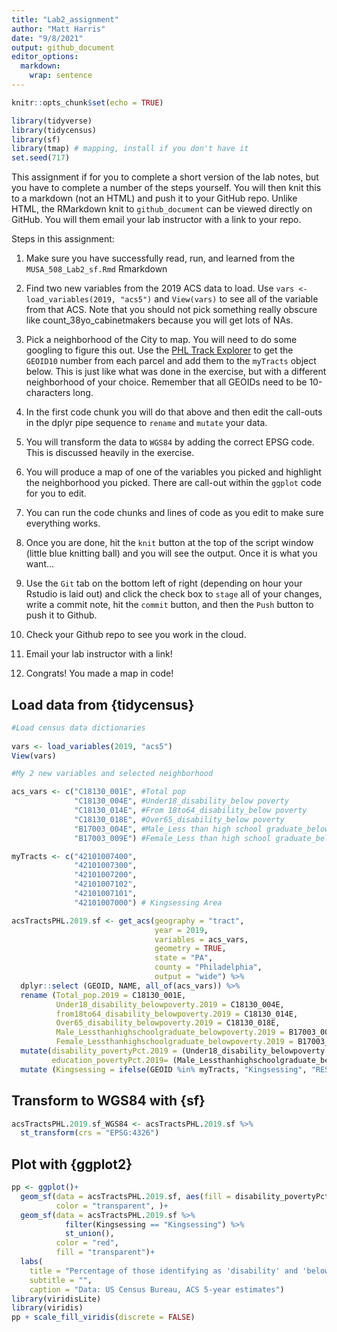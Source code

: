 ```yaml
---
title: "Lab2_assignment"
author: "Matt Harris"
date: "9/8/2021"
output: github_document
editor_options: 
  markdown: 
    wrap: sentence
---
```


```r
knitr::opts_chunk$set(echo = TRUE)
```

```r
library(tidyverse)
library(tidycensus)
library(sf)
library(tmap) # mapping, install if you don't have it
set.seed(717)
```

This assignment if for you to complete a short version of the lab notes, but you have to complete a number of the steps yourself.
You will then knit this to a markdown (not an HTML) and push it to your GitHub repo.
Unlike HTML, the RMarkdown knit to `github_document` can be viewed directly on GitHub.
You will them email your lab instructor with a link to your repo.

Steps in this assignment:

1.  Make sure you have successfully read, run, and learned from the `MUSA_508_Lab2_sf.Rmd` Rmarkdown

2.  Find two new variables from the 2019 ACS data to load.
    Use `vars <- load_variables(2019, "acs5")` and `View(vars)` to see all of the variable from that ACS.
    Note that you should not pick something really obscure like count_38yo_cabinetmakers because you will get lots of NAs.

3.  Pick a neighborhood of the City to map.
    You will need to do some googling to figure this out.
    Use the [PHL Track Explorer](https://data-phl.opendata.arcgis.com/datasets/census-tracts-2010/explore?location=40.002759%2C-75.119097%2C11.91) to get the `GEOID10` number from each parcel and add them to the `myTracts` object below.
    This is just like what was done in the exercise, but with a different neighborhood of your choice.
    Remember that all GEOIDs need to be 10-characters long.

4.  In the first code chunk you will do that above and then edit the call-outs in the dplyr pipe sequence to `rename` and `mutate` your data.

5.  You will transform the data to `WGS84` by adding the correct EPSG code.
    This is discussed heavily in the exercise.

6.  You will produce a map of one of the variables you picked and highlight the neighborhood you picked.
    There are call-out within the `ggplot` code for you to edit.

7.  You can run the code chunks and lines of code as you edit to make sure everything works.

8.  Once you are done, hit the `knit` button at the top of the script window (little blue knitting ball) and you will see the output.
    Once it is what you want...

9.  Use the `Git` tab on the bottom left of right (depending on hour your Rstudio is laid out) and click the check box to `stage` all of your changes, write a commit note, hit the `commit` button, and then the `Push` button to push it to Github.

10. Check your Github repo to see you work in the cloud.

11. Email your lab instructor with a link!

12. Congrats!
    You made a map in code!

## Load data from {tidycensus}

```r
#Load census data dictionaries
  
vars <- load_variables(2019, "acs5")
View(vars)

#My 2 new variables and selected neighborhood

acs_vars <- c("C18130_001E", #Total pop
              "C18130_004E", #Under18_disability_below poverty
              "C18130_014E", #From 18to64_disability_below poverty
              "C18130_018E", #Over65_disability_below poverty
              "B17003_004E", #Male_Less than high school graduate_below poverty
              "B17003_009E") #Female_Less than high school graduate_below poverty

myTracts <- c("42101007400", 
              "42101007300", 
              "42101007200", 
              "42101007102", 
              "42101007101",
              "42101007000") # Kingsessing Area

acsTractsPHL.2019.sf <- get_acs(geography = "tract",
                                year = 2019, 
                                variables = acs_vars, 
                                geometry = TRUE, 
                                state = "PA", 
                                county = "Philadelphia", 
                                output = "wide") %>% 
  dplyr::select (GEOID, NAME, all_of(acs_vars)) %>%
  rename (Total_pop.2019 = C18130_001E,
          Under18_disability_belowpoverty.2019 = C18130_004E,
          from18to64_disability_belowpoverty.2019 = C18130_014E,
          Over65_disability_belowpoverty.2019 = C18130_018E,
          Male_Lessthanhighschoolgraduate_belowpoverty.2019 = B17003_004E,
          Female_Lessthanhighschoolgraduate_belowpoverty.2019 = B17003_009E) %>%
  mutate(disability_povertyPct.2019 = (Under18_disability_belowpoverty.2019+from18to64_disability_belowpoverty.2019+Over65_disability_belowpoverty.2019)/Total_pop.2019,
         education_povertyPct.2019= (Male_Lessthanhighschoolgraduate_belowpoverty.2019+Female_Lessthanhighschoolgraduate_belowpoverty.2019)/Total_pop.2019) %>%
  mutate (Kingsessing = ifelse(GEOID %in% myTracts, "Kingsessing", "REST OF PHILADELPHIA"))
```

## Transform to WGS84 with {sf}

```r
acsTractsPHL.2019.sf_WGS84 <- acsTractsPHL.2019.sf %>% 
  st_transform(crs = "EPSG:4326")

```

## Plot with {ggplot2}

```r
pp <- ggplot()+
  geom_sf(data = acsTractsPHL.2019.sf, aes(fill = disability_povertyPct.2019),
          color = "transparent", )+
  geom_sf(data = acsTractsPHL.2019.sf %>%
            filter(Kingsessing == "Kingsessing") %>%
            st_union(),
          color = "red",
          fill = "transparent")+
  labs(
    title = "Percentage of those identifying as 'disability' and 'below poverty' by tract",
    subtitle = "",
    caption = "Data: US Census Bureau, ACS 5-year estimates")
library(viridisLite)
library(viridis)
pp + scale_fill_viridis(discrete = FALSE)

```
